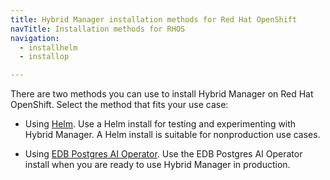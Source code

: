 ```yaml
---
title: Hybrid Manager installation methods for Red Hat OpenShift
navTitle: Installation methods for RHOS
navigation:
  - installhelm
  - installop

---
```


There are two methods you can use to install Hybrid Manager on Red Hat OpenShift. Select the method that fits your use case:

-   Using [Helm](installhelm.mdx). Use a Helm install for testing and experimenting with Hybrid Manager. A Helm install is suitable for nonproduction use cases.

-   Using [EDB Postgres AI Operator](installop.mdx). Use the EDB Postgres AI Operator install when you are ready to use Hybrid Manager in production.
